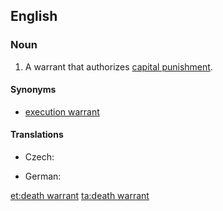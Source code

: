 ==English==
{{wikipedia}}

===Noun===
{{en-noun|head=[[death]] [[warrant]]}}

# A warrant that authorizes [[capital punishment]].

====Synonyms====
* [[execution warrant]]

====Translations====
{{trans-top|warrant that authorizes capital punishment}}
* Czech: {{t|cs|rozsudek smrti|m}}
{{trans-mid}}
* German: {{t+|de|Todesurteil|n}}
{{trans-bottom}}

[[et:death warrant]]
[[ta:death warrant]]